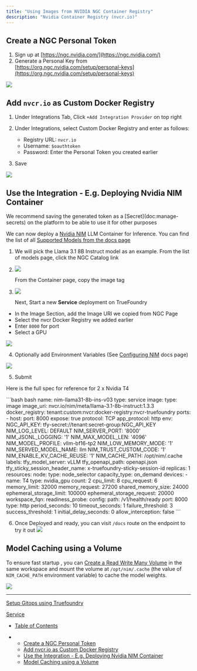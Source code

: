 ```yaml
---
title: "Using Images from NVIDIA NGC Container Registry"
description: "Nvidia Container Registry (nvcr.io)"
---
```


## Create a NGC Personal Token

1. Sign up at [https://ngc.nvidia.com/](https://ngc.nvidia.com/)
2. Generate a Personal Key from [https://org.ngc.nvidia.com/setup/personal-keys](https://org.ngc.nvidia.com/setup/personal-keys)

![](/images/docs/ed20d72eae9be62f264d1a0268b6212da48669a037a3218d7656e1810f861574-image.png)

## Add `nvcr.io` as Custom Docker Registry

1. Under Integrations Tab, Click `+Add Integration Provider` on top right

2. Under Integrations, select Custom Docker Registry and enter as follows:

   * Registry URL: `nvcr.io`
   * Username: `$oauthtoken`
   * Password: Enter the Personal Token you created earlier

3. Save

![](/images/docs/f2e548c646eff097a73425930e4411e6dc87a4aca05f145381e32725e510cf16-image.png)

## Use the Integration - E.g. Deploying Nvidia NIM Container

<Info>
  We recommend saving the generated token as a [Secret](doc:manage-secrets) on the platform to be able to use it for other purposes
</Info>

We can now deploy a [Nvidia NIM](https://docs.nvidia.com/nim/large-language-models/latest/introduction.html) LLM Container for Inference. You can find the list of all [Supported Models from the docs page](https://docs.nvidia.com/nim/large-language-models/latest/models.html)

1. We will pick the Llama 3.1 8B Instruct model as an example. From the list of models page, click the NGC Catalog link

2. ![](/images/docs/6395b57c9afe4f04e97c4a99dbc464593b23caa9716e3b5c36472dbaf258911d-image.png)

   From the Container page, copy the image tag

3. ![](/images/docs/a92727bf2c72e80c4661ff1e45fe623b8fa3aff29c4bcd001605dbe1407703d9-image.png)

   Next, Start a new **Service** deployment on TrueFoundry

* In the Image Section, add the Image URI we copied from NGC Page
* Select the nvcr Docker Registry we added earlier
* Enter `8000` for port
* Select a GPU

![](/images/docs/b06d07c853f94c1732287cc1f8d9c8b1736361e2bbb09c532faa679b353a4b2f-image.png)

4. Optionally add Environment Variables (See [Configuring NIM](https://docs.nvidia.com/nim/large-language-models/latest/configuration.html#environment-variables) docs page)

![](/images/docs/c5ecb8b60c451b04bb1b5fa3802b01250b366981f649dd5f3605a0b8945211ea-image.png)

5. Submit

Here is the full spec for reference for 2 x Nvidia T4

<CodeGroup>
  ```bash bash
  name: nim-llama31-8b-ins-v03
  type: service
  image:
    type: image
    image_uri: nvcr.io/nim/meta/llama-3.1-8b-instruct:1.3.3
    docker_registry: tenant:custom:nvcr:docker-registry:nvcr-truefoundry
  ports:
    - host: <your-host>
      port: 8000
      expose: true
      protocol: TCP
      app_protocol: http
  env:
    NGC_API_KEY: tfy-secret://tenant:secret-group:NGC_API_KEY
    NIM_LOG_LEVEL: DEFAULT
    NIM_SERVER_PORT: '8000'
    NIM_JSONL_LOGGING: '1'
    NIM_MAX_MODEL_LEN: '4096'
    NIM_MODEL_PROFILE: vllm-bf16-tp2
    NIM_LOW_MEMORY_MODE: '1'
    NIM_SERVED_MODEL_NAME: llm
    NIM_TRUST_CUSTOM_CODE: '1'
    NIM_ENABLE_KV_CACHE_REUSE: '1'
    NIM_CACHE_PATH: /opt/nim/.cache
  labels:
    tfy_model_server: vLLM
    tfy_openapi_path: openapi.json
    tfy_sticky_session_header_name: x-truefoundry-sticky-session-id
  replicas: 1
  resources:
    node:
      type: node_selector
      capacity_type: on_demand
    devices:
      - name: T4
        type: nvidia_gpu
        count: 2
    cpu_limit: 8
    cpu_request: 6
    memory_limit: 32000
    memory_request: 27200
    shared_memory_size: 24000
    ephemeral_storage_limit: 100000
    ephemeral_storage_request: 20000
  workspace_fqn: <your-workspace-fqn>
  readiness_probe:
    config:
      path: /v1/health/ready
      port: 8000
      type: http
    period_seconds: 10
    timeout_seconds: 1
    failure_threshold: 3
    success_threshold: 1
    initial_delay_seconds: 0
  allow_interception: false
  ```
</CodeGroup>

6. Once Deployed and ready, you can visit `/docs` route on the endpoint to try it out ![](/images/docs/d4895d615277b06732d9aef3b34be1edbc17ac967b086c5c2cf0a7952c9cf770-image.png)

## Model Caching using a Volume

To ensure fast startup , you can [Create a Read Write Many Volume](doc:creating-a-volume) in the same workspace and mount the volume at `/opt/nim/.cache` (the value of `NIM_CACHE_PATH` environment variable) to cache the model weights.

![](/images/docs/5d90c572d92dd8c09ec0590fba11f5058f486f2d663594b95086fec59f074340-image.png)

***

[Setup Gitops using Truefoundry](/docs/setup-gitops-using-truefoundry)

[Service](/docs/service)

* [Table of Contents](#)

* * [Create a NGC Personal Token](#create-a-ngc-personal-token)
  * [Add nvcr.io as Custom Docker Registry](#add-nvcrio-as-custom-docker-registry)
  * [Use the Integration - E.g. Deploying Nvidia NIM Container](#use-the-integration---eg-deploying-nvidia-nim-container)
  * [Model Caching using a Volume](#model-caching-using-a-volume)
